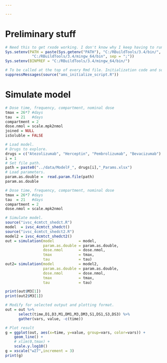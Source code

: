 ```yaml
---

---
```


# Preliminary stuff

```r
# Need this to get rxode working. I don't know why I keep having to run this.
Sys.setenv(PATH = paste(Sys.getenv("PATH"), "C:/RBuildTools/3.4/bin/",
            "C:/RBuildTools/3.4/mingw_64/bin", sep = ";"))
Sys.setenv(BINPREF = "C:/RBuildTools/3.4/mingw_64/bin/")

# To be called at the top of every Rmd file. Initialization code and some useful constants.
suppressMessages(source("ams_initialize_script.R"))
```

# Simulate model

```r

# Dose time, frequency, compartment, nominal dose
tmax = 26*7 #days
tau  = 21   #days
compartment = 2
dose.nmol = scale.mpk2nmol
joined = NULL
isSoluble = FALSE

# Load model.
# Drugs to explore. 
drugs = c("Atezolizumab", "Herceptin", "Pembrolizumab", "Bevacizumab")
i = 1
# Set file path.
path = paste0("../data/ModelF_", drugs[i],"_Params.xlsx")
# Load parameters.
param.as.double =  read.param.file(path)
param.as.double

# Dose time, frequency, compartment, nominal dose
tmax = 26*7 #days
tau  = 21   #days
compartment = 2
dose.nmol = scale.mpk2nmol

# Simulate model.
source("ivsc_4cmtct_shedct.R")
model  = ivsc_4cmtct_shedct()
source("ivsc_4cmtct_shedct2.R")
model2 = ivsc_4cmtct_shedct2()
out = simulation(model           = model,
                 param.as.double = param.as.double,
                 dose.nmol       = dose.nmol,
                 tmax            = tmax,
                 tau             = tau)
out2= simulation(model           = model2,
                 param.as.double = param.as.double,
                 dose.nmol       = dose.nmol,
                 tmax            = tmax,
                 tau             = tau)

print(out$M3[1])
print(out2$M3[1])

# Modify for selected output and plotting format.
out = out %>% 
      select(time,D1,D3,M1,DM1,M3,DM3,S1,DS1,S3,DS3) %>%
      gather(vars, value, -c(time))

# Plot result
g = ggplot(out, aes(x=time, y=value, group=vars, color=vars)) + 
    geom_line() +
    # xlim(0,tmax) + 
    scale.y.log10()
g = xscale("w27",increment = 3)
print(g)

```


















